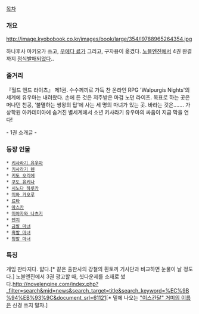 [[목차]]

=== 개요 ===

http://image.kyobobook.co.kr/images/book/large/354/l9788965264354.jpg

하나후사 마키오가 쓰고, [[우에다 료]]가 그리고, 구자용이 옮겼다. [[노블엔진]]에서 4권 완결까지 [[정식발매]]되었다..

=== 줄거리 ===

『월드 엔드 라이츠』 제1권. 수수께끼로 가득 찬 온라인 RPG 'Walpurgis Nights'의 세계에 유우마는 내려왔다. 손에 든 것은 저주받은 마검 노던 라이츠. 목표로 하는 곳은 머나먼 천공, ‘불멸하는 쌍왕의 탑’에 사는 세 명의 마녀가 있는 곳. 바라는 것은……. 가상학원 아카데미아에 숨겨진 별세계에서 소년 키사라기 유우마의 싸움이 지금 막을 연다!

- 1권 소개글 -

=== 등장 인물 ===

 * [[키사라기 유우마]]
 * [[키사라기 렌]]
 * [[키도 오리에]]
 * [[쿠도 유키나]]
 * [[시노다 하루카]]
 * [[미와 카오루]]
 * [[료타]]
 * [[아스카]]
 * [[미야자와 나츠키]]
 * [[엔지]]
 * [[금발 마녀]]
 * [[흑발 마녀]]
 * [[청발 마녀]]

=== 특징 ===

게임 판타지다. 얇다.[* 같은 출판사의 강철의 흰토끼 기사단과 비교하면 눈물이 날 정도다.] 노블엔진에서 3권 광고할 때, 셧다운제를 소재로 썼다.[[http://novelengine.com/index.php?_filter=search&mid=news&search_target=title&search_keyword=%EC%9B%94%EB%93%9C&document_srl=61121]][* 밑에 나오는 [["이스칸달" 거미의 이름]]은 신경 쓰지 말자.]
